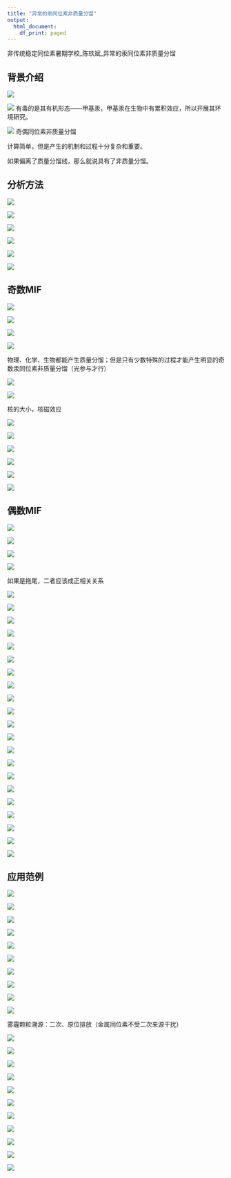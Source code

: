 ```yaml
---
title: "异常的汞同位素非质量分馏"
output:
  html_document:
    df_print: paged
---
```


非传统稳定同位素暑期学校_陈玖斌_异常的汞同位素非质量分馏

## 背景介绍

![](Image/1.png)

![](Image/2.png)
有毒的是其有机形态——甲基汞，甲基汞在生物中有累积效应，所以开展其环境研究。

![](Image/3.png)
奇偶同位素非质量分馏

计算简单，但是产生的机制和过程十分复杂和重要。

如果偏离了质量分馏线，那么就说具有了非质量分馏。

## 分析方法
![](Image/4.png)

![](Image/5.png)

![](Image/6.png)

![](Image/7.png)

![](Image/8.png)

![](Image/9.png)

## 奇数MIF
![](Image/10.png)

![](Image/11.png)

![](Image/12.png)

![](Image/13.png)

物理、化学、生物都能产生质量分馏；但是只有少数特殊的过程才能产生明显的奇数汞同位素非质量分馏（光参与才行）

![](Image/14.png)

![](Image/15.png)

核的大小，核磁效应

![](Image/16.png)

![](Image/17.png)

![](Image/18.png)

![](Image/19.png)

![](Image/20.png)

![](Image/21.png)

## 偶数MIF
![](Image/22.png)

![](Image/23.png)

![](Image/24.png)

![](Image/25.png)

如果是拖尾，二者应该成正相关关系

![](Image/26.png)

![](Image/27.png)

![](Image/28.png)

![](Image/29.png)

![](Image/30.png)

![](Image/31.png)

![](Image/32.png)

![](Image/33.png)

![](Image/34.png)

![](Image/35.png)

![](Image/36.png)

![](Image/37.png)

![](Image/38.png)

![](Image/39.png)

![](Image/40.png)

![](Image/41.png)

![](Image/42.png)

![](Image/43.png)

![](Image/44.png)

![](Image/45.png)

![](Image/46.png)

## 应用范例
![](Image/47.png)

![](Image/48.png)

![](Image/49.png)

![](Image/50.png)

![](Image/51.png)

![](Image/52.png)

![](Image/53.png)

![](Image/54.png)

![](Image/55.png)

![](Image/56.png)

雾霾颗粒溯源：二次、原位排放（金属同位素不受二次来源干扰）

![](Image/57.png)

![](Image/58.png)

![](Image/59.png)

![](Image/60.png)

![](Image/61.png)

![](Image/62.png)

![](Image/63.png)

![](Image/64.png)

![](Image/65.png)

![](Image/66.png)

![](Image/67.png)






















